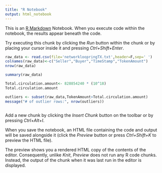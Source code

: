 ---
title: "R Notebook"
output: html_notebook
---

This is an [R Markdown](http://rmarkdown.rstudio.com) Notebook. When you execute code within the notebook, the results appear beneath the code. 

Try executing this chunk by clicking the *Run* button within the chunk or by placing your cursor inside it and pressing *Ctrl+Shift+Enter*. 

```{r}
raw_data <- read.csv(file='networkloopringTX.txt',header=F,sep=' ')
colnames(raw_data)<-c("Seller","Buyer","TimeStamp","TokenAmount")
nrow(raw_data)
```

```{r}
summary(raw_data)
```

```{r}
Total.circulation.amount<- 828854240 * (10^18)
Total.circulation.amount
```

```{r}
outliers <- subset(raw_data,TokenAmount>Total.circulation.amount)
message("# of outlier rows:", nrow(outliers))

```

```{r}

```

Add a new chunk by clicking the *Insert Chunk* button on the toolbar or by pressing *Ctrl+Alt+I*.

When you save the notebook, an HTML file containing the code and output will be saved alongside it (click the *Preview* button or press *Ctrl+Shift+K* to preview the HTML file).

The preview shows you a rendered HTML copy of the contents of the editor. Consequently, unlike *Knit*, *Preview* does not run any R code chunks. Instead, the output of the chunk when it was last run in the editor is displayed.
